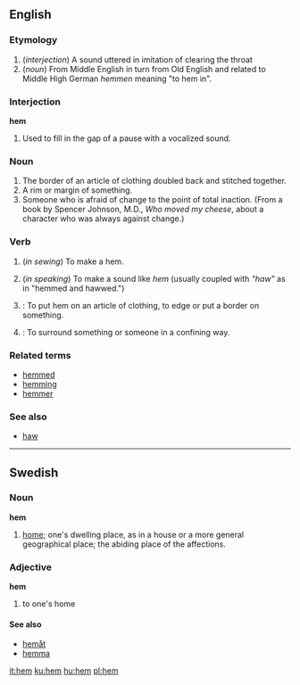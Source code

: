 ==English==

===Etymology===
# (''interjection'') A sound uttered in imitation of clearing the throat
# (''noun'') From Middle English in turn from Old English and related to Middle High German ''hemmen'' meaning "to hem in".

===Interjection===
'''hem'''

# Used to fill in the gap of a pause with a vocalized sound.

===Noun===
{{en-noun-reg}}

# The border of an article of clothing doubled back and stitched together.
# A rim or margin of something.
# Someone who is afraid of change to the point of total inaction.  (From a book by Spencer Johnson, M.D., ''Who moved my cheese'', about a character who was always against change.)

===Verb===
{{en-infl-reg-consonant|hem||m}}

# {{intransitive}} (''in sewing'') To make a hem.
# {{intransitive}} (''in speaking'') To make a sound like ''hem'' (usually coupled with ''"haw"'' as in "hemmed and hawwed.")
# {{transitive}}: To put hem on an article of clothing, to edge or put a border on something.
# {{transitive}}: To surround something or someone in a confining way.

===Related terms===
*[[hemmed]]
*[[hemming]]
*[[hemmer]] 

===See also===
*[[haw]]

----

==Swedish==
===Noun===
'''hem'''

#[[home]]; one's dwelling place, as in a house or a more general geographical place; the abiding place of the affections.

===Adjective===
'''hem'''

#to one's home

====See also====
*[[hemåt]]
*[[hemma]]

[[it:hem]]
[[ku:hem]]
[[hu:hem]]
[[pl:hem]]